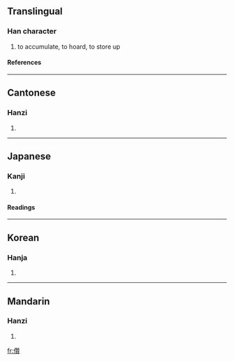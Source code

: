 ==Translingual==
===Han character===
{{Han char|rad=人|as=19|sn=21|four=2428<sub>6</sub>|canj=人竹山金 (OHUC)}}
# to accumulate, to hoard, to store up
====References====
{{Han ref|kx=0121.400|dkj=01315|dj=0257.040|hdz=10239.040|uh=5139|ud=20793|bh=F5C1|bd=62913}}
----
==Cantonese==
===Hanzi===
{{yue-hanzi|jyut=|y=jyun2}}
# {{defn|Cantonese}}
----
==Japanese==
===Kanji===
{{ja-kanji|grade=|rs=人19}}
# {{defn|Japanese}}
====Readings====
{{ja-readings|on=[[さん]] (san)|kun=[[あつめる]] (atsumeru), [[あつまる]] (atsumaru)}}
----
==Korean==
===Hanja===
{{ko-hanja|hangeul=찬|rv=chan|mr=ch'an}}
# {{defn|Korean}}
----
==Mandarin==
===Hanzi===
{{cmn-hanzi|pin=[[zǎn]] (zan3)|wg=tsan<sup>3</sup>}}
# {{defn|Mandarin}}

[[fr:儹]]